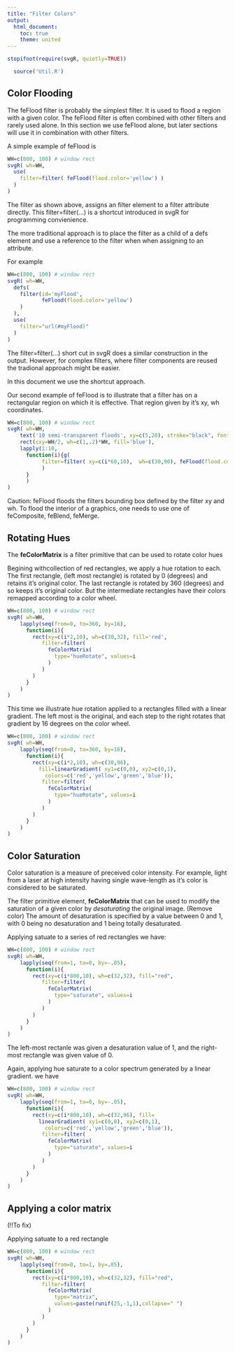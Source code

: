 ```yaml
---
title: "Filter Colors"
output:
  html_document:
    toc: true
    theme: united
---
```


```r
stopifnot(require(svgR, quietly=TRUE))
```

```r
  source('Util.R')
```


## Color Flooding


The feFlood filter is probably the simplest filter. It is used to flood a region with a given color. The feFlood filter is often combined with other filters and rarely used alone. In this section we use feFlood alone, but later sections will use it in combination with other filters.

A simple example of feFlood is
```r
WH=c(800, 100) # window rect
svgR( wh=WH,
  use(
    filter=filter( feFlood(flood.color='yellow') )
  )
)
```

The filter as shown above, assigns an filter element to a filter attribute directly.  This filter=filter(...) is a shortcut introduced in svgR for programming convienience. 

The more traditional approach is to place the filter as a child of a defs element and use a reference to the filter when when assigning to an attribute.

For example

```r
WH=c(800, 100) # window rect
svgR( wh=WH,
  defs(
    filter(id='myFlood',
           feFlood(flood.color='yellow')
    )
  ),
  use(
    filter="url(#myFlood)"
  )
)
```

The filter=filter(...) short cut in svgR does a similar construction in the output. However, for complex filters, where filter components are reused the tradional approach might be easier.

In this document we use the shortcut approach.

Our second example of feFlood is to illustrate that a filter has on a rectangular region on which it is effective. That region given by it's xy, wh coordinates.

```r
WH=c(800, 100) # window rect
svgR( wh=WH,
    text('10 semi-transparent floods', xy=c(5,20), stroke="black", font.size=20),
    rect(cxy=WH/2, wh=c(1,.2)*WH, fill='blue'),
    lapply(1:10, 
      function(i){g(
           filter=filter( xy=c(i*60,10),  wh=c(30,90), feFlood(flood.color='yellow', flood.opacity='.5'))
           ) 
      }
      )
)
```

Caution: feFlood floods the filters bounding box defined by the filter xy and wh. To flood the interior of a graphics, one needs
to use one of feComposite, feBlend, feMerge.

## Rotating Hues

The **feColorMatrix** is a filter primitive
that can be used to rotate color hues


Begining withcollection of red rectangles, we apply
a hue rotation to each. The first rectangle, (left most
rectangle) is rotated by 0 (degrees) and retains it's original
color. The last rectangle is rotated by 360 (degrees) and
so keeps it's original color. But the intermediate rectangles
have their colors remapped according to a color wheel.

```r
WH=c(800, 100) # window rect
svgR( wh=WH,
    lapply(seq(from=0, to=360, by=16), 
      function(i){
        rect(xy=c(i*2,10), wh=c(30,32), fill='red',
           filter=filter( 
             feColorMatrix(
               type="hueRotate", values=i
             )  
           )
        )
      }
    )
)
```

This time we illustrate hue rotation applied to a rectangles filled
with a linear gradient. The left most is the original, and each step
to the right rotates that gradient by 16 degrees on the color wheel.

```r
WH=c(800, 100) # window rect
svgR( wh=WH,
    lapply(seq(from=0, to=360, by=16), 
      function(i){
        rect(xy=c(i*2,10), wh=c(30,96), 
          fill=linearGradient( xy1=c(0,0), xy2=c(0,1),
            colors=c('red','yellow','green','blue')),
           filter=filter( 
             feColorMatrix(
               type="hueRotate", values=i
             )  
           )
        )
      }
    )
)
```

## Color Saturation


Color saturation is a measure of preceived color intensity.
For example, light from a laser at high intensity  having 
single wave-length as it's color
is considered to be saturated. 

The filter primitive element, **feColorMatrix** 
that can be used to modify the saturation of a given
color by *desaturating*  the original image. (Remove color)
The amount of desaturation is specified by a value between
0 and 1, with 0 being no desaturation and 1 being totally desaturated.

Applying satuate to a series of red rectangles we have:

```r
WH=c(800, 100) # window rect
svgR( wh=WH,
    lapply(seq(from=1, to=0, by=-.05), 
      function(i){
        rect(xy=c(i*800,10), wh=c(32,32), fill="red",
           filter=filter( 
             feColorMatrix(
               type="saturate", values=i
             )  
           )
        )
      }
    )
)
```
The left-most rectanle  was given a desaturation value of 1, and the 
right-most rectangle was given value of 0.


Again, applying hue saturate to a color spectrum 
generated by a linear gradient. we have

```r
WH=c(800, 100) # window rect
svgR( wh=WH,
    lapply(seq(from=1, to=0, by=-.05),
      function(i){
        rect(xy=c(i*800,10), wh=c(32,96), fill=
          linearGradient( xy1=c(0,0), xy2=c(0,1),
            colors=c('red','yellow','green','blue')),
           filter=filter( 
             feColorMatrix(
               type="saturate", values=i
             ) 
           )
        )
      }
    )
)
```

## Applying  a color matrix
(!!To fix)

Applying satuate to a red rectangle
```r
WH=c(800, 100) # window rect
svgR( wh=WH,
    lapply(seq(from=0, to=1, by=.05), 
      function(i){
        rect(xy=c(i*800,10), wh=c(32,32), fill="red",
           filter=filter( 
             feColorMatrix(
               type="matrix", 
               values=paste(runif(25,-1,1),collapse=" ")
             )  
           )
        )
      }
    )
)
```


